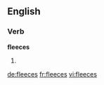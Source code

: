 ==English==

===Verb===
'''fleeces'''

# {{third-person singular of|[[fleece]]}}

[[de:fleeces]]
[[fr:fleeces]]
[[vi:fleeces]]